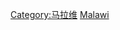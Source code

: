 {{Commons category|Subdivisions of Malawi}}
{{Catmore}}

[[Category:马拉维|Category:马拉维]]
[[Category:非洲國家行政區劃|Malawi]]